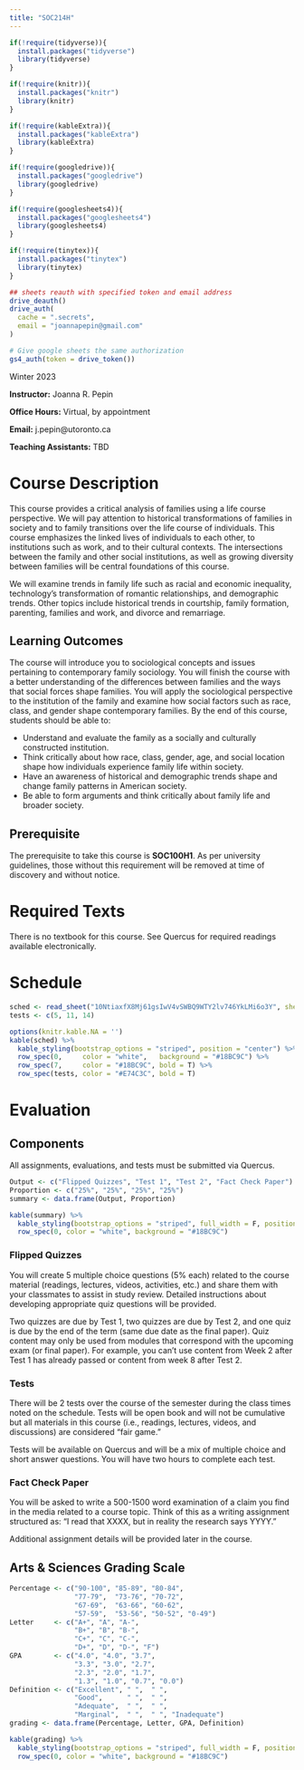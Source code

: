 ```yaml
---
title: "SOC214H"
---
```


```r

if(!require(tidyverse)){
  install.packages("tidyverse")
  library(tidyverse)
}

if(!require(knitr)){
  install.packages("knitr")
  library(knitr)
}

if(!require(kableExtra)){
  install.packages("kableExtra")
  library(kableExtra)
}

if(!require(googledrive)){
  install.packages("googledrive")
  library(googledrive)
}

if(!require(googlesheets4)){
  install.packages("googlesheets4")
  library(googlesheets4)
}

if(!require(tinytex)){
  install.packages("tinytex")
  library(tinytex)
}

## sheets reauth with specified token and email address
drive_deauth()
drive_auth(
  cache = ".secrets",
  email = "joannapepin@gmail.com"
)

# Give google sheets the same authorization
gs4_auth(token = drive_token())

```

Winter 2023

**Instructor:** Joanna R. Pepin

**Office Hours:** Virtual, by appointment

**Email:** j.pepin\@utoronto.ca

**Teaching Assistants:** TBD

# Course Description

This course provides a critical analysis of families using a life course perspective. We will pay attention to historical transformations of families in society and to family transitions over the life course of individuals. This course emphasizes the linked lives of individuals to each other, to institutions such as work, and to their cultural contexts. The intersections between the family and other social institutions, as well as growing diversity between families will be central foundations of this course.

We will examine trends in family life such as racial and economic inequality, technology's transformation of romantic relationships, and demographic trends. Other topics include historical trends in courtship, family formation, parenting, families and work, and divorce and remarriage.

## Learning Outcomes

The course will introduce you to sociological concepts and issues pertaining to contemporary family sociology. You will finish the course with a better understanding of the differences between families and the ways that social forces shape families. You will apply the sociological perspective to the institution of the family and examine how social factors such as race, class, and gender shape contemporary families. By the end of this course, students should be able to:

-   Understand and evaluate the family as a socially and culturally constructed institution.
-   Think critically about how race, class, gender, age, and social location shape how individuals experience family life within society.
-   Have an awareness of historical and demographic trends shape and change family patterns in American society.
-   Be able to form arguments and think critically about family life and broader society.

## Prerequisite

The prerequisite to take this course is **SOC100H1**. As per university guidelines, those without this requirement will be removed at time of discovery and without notice.

# Required Texts

There is no textbook for this course. See Quercus for required readings available electronically.

# Schedule

```r
sched <- read_sheet("10NtiaxfX8Mj61gsIwV4vSWBQ9WTY2lv746YkLMi6o3Y", sheet = "Schedule")
tests <- c(5, 11, 14)

```

```r
options(knitr.kable.NA = '')
kable(sched) %>%
  kable_styling(bootstrap_options = "striped", position = "center") %>%
  row_spec(0,     color = "white",   background = "#18BC9C") %>%
  row_spec(7,     color = "#18BC9C", bold = T) %>%
  row_spec(tests, color = "#E74C3C", bold = T)


```

# Evaluation

## Components

All assignments, evaluations, and tests must be submitted via Quercus.

```r
Output <- c("Flipped Quizzes", "Test 1", "Test 2", "Fact Check Paper")
Proportion <- c("25%", "25%", "25%", "25%")
summary <- data.frame(Output, Proportion)
```

```r
kable(summary) %>%
  kable_styling(bootstrap_options = "striped", full_width = F, position = "left") %>%
  row_spec(0, color = "white", background = "#18BC9C")
```

### Flipped Quizzes

You will create 5 multiple choice questions (5% each) related to the course material (readings, lectures, videos, activities, etc.) and share them with your classmates to assist in study review. Detailed instructions about developing appropriate quiz questions will be provided.

Two quizzes are due by Test 1, two quizzes are due by Test 2, and one quiz is due by the end of the term (same due date as the final paper). Quiz content may only be used from modules that correspond with the upcoming exam (or final paper). For example, you can't use content from Week 2 after Test 1 has already passed or content from week 8 after Test 2.

### Tests

There will be 2 tests over the course of the semester during the class times noted on the schedule. Tests will be open book and will not be cumulative but all materials in this course (i.e., readings, lectures, videos, and discussions) are considered "fair game."

Tests will be available on Quercus and will be a mix of multiple choice and short answer questions. You will have two hours to complete each test.

### Fact Check Paper

You will be asked to write a 500-1500 word examination of a claim you find in the media related to a course topic. Think of this as a writing assignment structured as: "I read that XXXX, but in reality the research says YYYY."

Additional assignment details will be provided later in the course.

## Arts & Sciences Grading Scale

```r
Percentage <- c("90-100", "85-89", "80-84", 
                "77-79",  "73-76", "70-72", 
                "67-69",  "63-66", "60-62", 
                "57-59",  "53-56", "50-52", "0-49")
Letter     <- c("A+", "A", "A-", 
                "B+", "B", "B-", 
                "C+", "C", "C-", 
                "D+", "D", "D-", "F")
GPA        <- c("4.0", "4.0", "3.7", 
                "3.3", "3.0", "2.7",
                "2.3", "2.0", "1.7",
                "1.3", "1.0", "0.7", "0.0")
Definition <- c("Excellent", " ",  " ",
                "Good",      " ",  " ",
                "Adequate",  " ",  " ",
                "Marginal",  " ",  " ", "Inadequate")
grading <- data.frame(Percentage, Letter, GPA, Definition)
```

```r
kable(grading) %>%
  kable_styling(bootstrap_options = "striped", full_width = F, position = "left") %>%
  row_spec(0, color = "white", background = "#18BC9C")
```
